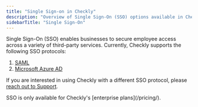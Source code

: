 ```yaml
---
title: "Single Sign-on in Checkly"
description: "Overview of Single Sign-On (SSO) options available in Checkly for enterprise security"
sidebarTitle: "Single Sign-On"
---
```


Single Sign-On (SSO) enables businesses to secure employee access across a variety of third-party services. Currently, Checkly supports the following SSO protocols:

1. [SAML](/docs/introduction/platform/admin/saml)
2. [Microsoft Azure AD](/docs/introduction/platform/admin/microsoft-azure-ad)

If you are interested in using Checkly with a different SSO protocol, please [reach out to Support](mailto:support@checklyhq.com).

<Note>
SSO is only available for Checkly's [enterprise plans](/pricing/).
</Note>